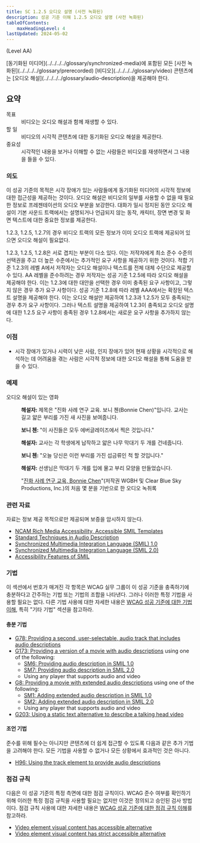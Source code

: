 ```yaml
---
title: SC 1.2.5 오디오 설명 (사전 녹화된)
description: 성공 기준 이해 1.2.5 오디오 설명 (사전 녹화된)
tableOfContents:
    maxHeadingLevel: 4
lastUpdated: 2024-05-02
---
```



(Level AA)

<Card title="성공 기준(SC)">
[동기화된 미디어](../../../../glossary/synchronized-media)에 포함된 모든 [사전 녹화된](../../../../glossary/prerecorded) [비디오](../../../../glossary/video) 콘텐츠에는 [오디오 해설](../../../../glossary/audio-description)을 제공해야 한다.
</Card>

## 요약

<dl>
<dt>목표</dt>
<dd>비디오는 오디오 해설과 함께 재생할 수 있다.</dd>
<dt>할 일</dt>
<dd>비디오의 시각적 콘텐츠에 대한 동기화된 오디오 해설을 제공한다.</dd>
<dt>중요성</dt>
<dd>시각적인 내용을 보거나 이해할 수 없는 사람들은 비디오를 재생하면서 그 내용을 들을 수 있다.</dd>
</dl>

### 의도

이 성공 기준의 목적은 시각 장애가 있는 사람들에게 동기화된 미디어의 시각적 정보에 대한 접근성을 제공하는 것이다. 오디오 해설은 비디오의 일부를 사용할 수 없을 때 필요한 정보로 프레젠테이션의 오디오 부분을 보강한다. 대화가 일시 정지된 동안 오디오 해설이 기본 사운드 트랙에서는 설명되거나 언급되지 않는 동작, 캐릭터, 장면 변경 및 화면 텍스트에 대한 중요한 정보를 제공한다.

<Card title="참고">
1.2.3, 1.2.5, 1.2.7의 경우 비디오 트랙의 모든 정보가 이미 오디오 트랙에 제공되어 있으면 오디오 해설이 필요없다.

1.2.3, 1.2.5, 1.2.8은 서로 겹치는 부분이 다소 있다. 이는 저작자에게 최소 준수 수준의 선택권을 주고 더 높은 수준에서는 추가적인 요구 사항을 제공하기 위한 것이다. 적합 기준 1.2.3의 레벨 A에서 저작자는 오디오 해설이나 텍스트를 전체 대체 수단으로 제공할 수 있다. AA 레벨을 준수하려는 경우 저작자는 성공 기준 1.2.5에 따라 오디오 해설을 제공해야 한다. 이는 1.2.3에 대한 대안을 선택한 경우 이미 충족된 요구 사항이고, 그렇지 않은 경우 추가 요구 사항이다. 성공 기준 1.2.8에 따라 레벨 AAA에서는 확장된 텍스트 설명을 제공해야 한다. 이는 오디오 해설만 제공하여 1.2.3과 1.2.5가 모두 충족되는 경우 추가 요구 사항이다. 그러나 텍스트 설명을 제공하여 1.2.3이 충족되고 오디오 설명에 대한 1.2.5 요구 사항이 충족된 경우 1.2.8에서는 새로운 요구 사항을 추가하지 않는다.
</Card>

### 이점

*   시각 장애가 있거나 시력이 낮은 사람, 인지 장애가 있어 현재 상황을 시각적으로 해석하는 데 어려움을 겪는 사람은 시각적 정보에 대한 오디오 해설을 통해 도움을 받을 수 있다.

### 예제

<dl>
    <dt>오디오 해설이 있는 영화</dt>
    <dd>
        <p>
            <strong>해설자: </strong> 제목은 "진화 사례 연구 교육. 보니 첸(Bonnie Chen)"입니다. 교사는 길고 얇은 부리를 가진 새 사진을 보여줍니다.
        </p>
        <p>
            <strong>보니 첸: </strong>"이 사진들은 모두 에버글레이즈에서 찍은 것입니다."
        </p>
        <p>
            <strong>해설자: </strong>교사는 각 학생에게 납작하고 얇은 나무 막대기 두 개를 건네줍니다.
        </p>
        <p>
            <strong>보니 첸: </strong>"오늘 당신은 이런 부리를 가진 섭금류인 척 할 것입니다."
        </p>
        <p>
            <strong>해설자: </strong>선생님은 막대기 두 개를 입에 물고 부리 모양을 만들었습니다.
        </p>
        <p>
            "<a href="https://www.pbs.org/wgbh/evolution/educators/teachstuds/tvideos.html">진화 사례 연구 교육, Bonnie Chen</a>"(저작권 WGBH 및 Clear Blue Sky Productions, Inc.)의 처음 몇 분을 기반으로 한 오디오 녹취록
        </p>
    </dd>
</dl>

### 관련 자료

자료는 정보 제공 목적으로만 제공되며 보증을 암시하지 않는다.

*   [NCAM Rich Media Accessibility, Accessible SMIL Templates](http://ncam.wgbh.org/invent_build/web_multimedia/accessible-digital-media-guide/guideline-h-multimedia#techH12)
*   [Standard Techniques in Audio Description](http://joeclark.org/access/description/ad-principles.html)
*   [Synchronized Multimedia Integration Language (SMIL) 1.0](https://www.w3.org/TR/REC-smil/)
*   [Synchronized Multimedia Integration Language (SMIL 2.0)](https://www.w3.org/TR/SMIL/)
*   [Accessibility Features of SMIL](https://www.w3.org/TR/SMIL-access/)

### 기법

이 섹션에서 번호가 매겨진 각 항목은 WCAG 실무 그룹이 이 성공 기준을 충족하기에 충분하다고 간주하는 기법 또는 기법의 조합을 나타낸다. 그러나 이러한 특정 기법을 사용할 필요는 없다. 다른 기법 사용에 대한 자세한 내용은 [WCAG 성공 기준에 대한 기법 이해](../understanding-techniques), 특히 "기타 기법" 섹션을 참고하라.

#### 충분 기법

*   [G78: Providing a second, user-selectable, audio track that includes audio descriptions](https://www.w3.org/WAI/WCAG22/Techniques/general/G78)
*   [G173: Providing a version of a movie with audio descriptions](https://www.w3.org/WAI/WCAG22/Techniques/general/G173) using one of the following:
    *   [SM6: Providing audio description in SMIL 1.0](https://www.w3.org/WAI/WCAG22/Techniques/smil/SM6)
    *   [SM7: Providing audio description in SMIL 2.0](https://www.w3.org/WAI/WCAG22/Techniques/smil/SM7)
    *   Using any player that supports audio and video
*   [G8: Providing a movie with extended audio descriptions](https://www.w3.org/WAI/WCAG22/Techniques/general/G8) using one of the following:
    *   [SM1: Adding extended audio description in SMIL 1.0](https://www.w3.org/WAI/WCAG22/Techniques/smil/SM1)
    *   [SM2: Adding extended audio description in SMIL 2.0](https://www.w3.org/WAI/WCAG22/Techniques/smil/SM2)
    *   Using any player that supports audio and video
*   [G203: Using a static text alternative to describe a talking head video](https://www.w3.org/WAI/WCAG22/Techniques/general/G203)

#### 조언 기법

준수를 위해 필수는 아니지만 콘텐츠에 더 쉽게 접근할 수 있도록 다음과 같은 추가 기법을 고려해야 한다. 모든 기법을 사용할 수 없거나 모든 상황에서 효과적인 것은 아니다.

*   [H96: Using the track element to provide audio descriptions](https://www.w3.org/WAI/WCAG22/Techniques/html/H96)

### 점검 규칙

다음은 이 성공 기준의 특정 측면에 대한 점검 규칙이다. WCAG 준수 여부를 확인하기 위해 이러한 특정 점검 규칙을 사용할 필요는 없지만 이것은 정의되고 승인된 검사 방법이다. 점검 규칙 사용에 대한 자세한 내용은 [WCAG 성공 기준에 대한 점검 규칙 이해](understanding-act-rules.html)를 참고하라.

*   [Video element visual content has accessible alternative](https://www.w3.org/WAI/standards-guidelines/act/rules/c5a4ea/proposed/)
*   [Video element visual content has strict accessible alternative](https://www.w3.org/WAI/standards-guidelines/act/rules/1ec09b/proposed/)

